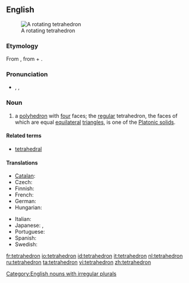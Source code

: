 {{wikipedia}}
==English==
[[Image:120px-Tetrahedron-slowturn.gif|thumb|A rotating tetrahedron]]

===Etymology===
From {{etyl|el}} {{term|τετράεδρον|têtraedron|sc=Grek||triangle-based pyramid}}, from {{term|τετρα-|tr=tetra-|sc=Grek||four}} + {{term|ἕδρα|tr=hedra|sc=Grek||seat}}.

===Pronunciation===
* {{enPR|tĕtrəhē'drən}}, {{IPA|/tɛtrəˈhiːdrən/}}, {{SAMPA|/tE.tr@."hi.dr@n/}}

===Noun===
{{en-noun|pl2=tetrahedra}}

# {{geometry}} a [[polyhedron]] with [[four]] faces; the [[regular]] tetrahedron, the faces of which are equal [[equilateral]] [[triangle]]s, is one of the [[Platonic solid]]s.

====Related terms====
* [[tetrahedral]]

====Translations====
{{trans-top|polyhedron}}
* [[Catalan]]: {{t|ca|tetràedre|m}}
* Czech: {{t-|cs|čtyřstěn|m}}
* Finnish: {{t-|fi|tetraedri}}
* French: {{t-|fr|tetraèdre|m}}
* German: {{t-|de|Tetraeder|n}}
* Hungarian: {{t|hu|tetraéder}}
{{trans-mid}}
* Italian: {{t+|it|tetraedro|m}}
* Japanese: {{t|ja|四面体|tr=shimentai|sc=Jpan}}, {{t|ja|三角錐|tr=sankakusui|sc=Jpan}}
* Portuguese: {{t+|pt|tetraedro|m}}
* Spanish: {{t+|es|tetraedro|m}}
* Swedish: {{t+|sv|tetraeder|c}}
{{trans-bottom}}

[[Category:English nouns with irregular plurals]]

[[fr:tetrahedron]]
[[io:tetrahedron]]
[[id:tetrahedron]]
[[it:tetrahedron]]
[[nl:tetrahedron]]
[[ru:tetrahedron]]
[[ta:tetrahedron]]
[[vi:tetrahedron]]
[[zh:tetrahedron]]
